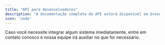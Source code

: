 ```yaml
---
title: "API para desenvolvedores"
description: "A documentação completa da API estará disponível em breve! "
icon: 'code'
---
```


<Note>
  Caso você necessite integrar algum sistema imediatamente, entre em contato conosco e nossa equipe irá auxiliar no que for necessário.
</Note>